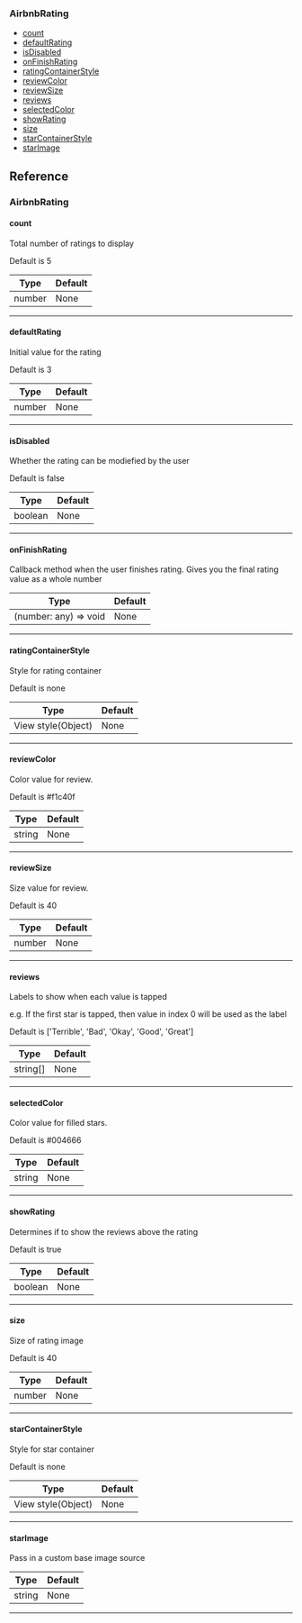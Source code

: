 ### AirbnbRating

- [count](#count)
- [defaultRating](#defaultrating)
- [isDisabled](#isdisabled)
- [onFinishRating](#onfinishrating)
- [ratingContainerStyle](#ratingcontainerstyle)
- [reviewColor](#reviewcolor)
- [reviewSize](#reviewsize)
- [reviews](#reviews)
- [selectedColor](#selectedcolor)
- [showRating](#showrating)
- [size](#size)
- [starContainerStyle](#starcontainerstyle)
- [starImage](#starimage)

## Reference

### AirbnbRating

#### count

Total number of ratings to display

Default is 5

| Type   | Default |
| ------ | ------- |
| number | None    |

---

#### defaultRating

Initial value for the rating

Default is 3

| Type   | Default |
| ------ | ------- |
| number | None    |

---

#### isDisabled

Whether the rating can be modiefied by the user

Default is false

| Type    | Default |
| ------- | ------- |
| boolean | None    |

---

#### onFinishRating

Callback method when the user finishes rating. Gives you the final rating value as a whole number

| Type                  | Default |
| --------------------- | ------- |
| (number: any) => void | None    |

---

#### ratingContainerStyle

Style for rating container

Default is none

| Type               | Default |
| ------------------ | ------- |
| View style(Object) | None    |

---

#### reviewColor

Color value for review.

Default is #f1c40f

| Type   | Default |
| ------ | ------- |
| string | None    |

---

#### reviewSize

Size value for review.

Default is 40

| Type   | Default |
| ------ | ------- |
| number | None    |

---

#### reviews

Labels to show when each value is tapped

e.g. If the first star is tapped, then value in index 0 will be used as the label

Default is ['Terrible', 'Bad', 'Okay', 'Good', 'Great']

| Type     | Default |
| -------- | ------- |
| string[] | None    |

---

#### selectedColor

Color value for filled stars.

Default is #004666

| Type   | Default |
| ------ | ------- |
| string | None    |

---

#### showRating

Determines if to show the reviews above the rating

Default is true

| Type    | Default |
| ------- | ------- |
| boolean | None    |

---

#### size

Size of rating image

Default is 40

| Type   | Default |
| ------ | ------- |
| number | None    |

---

#### starContainerStyle

Style for star container

Default is none

| Type               | Default |
| ------------------ | ------- |
| View style(Object) | None    |

---

#### starImage

Pass in a custom base image source

| Type   | Default |
| ------ | ------- |
| string | None    |

---
